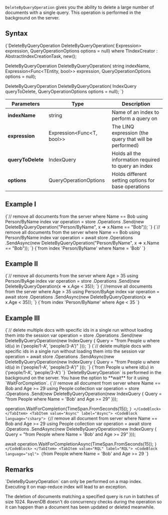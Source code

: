 
`DeleteByQueryOperation` gives you the ability to delete a large number of documents with a single query.
This operation is performed in the background on the server. 

## Syntax

<TabItem value="delete_by_query" label="delete_by_query">
<CodeBlock language="csharp">
{`DeleteByQueryOperation DeleteByQueryOperation<TEntity, TIndexCreator>(
    Expression<Func<TEntity, bool>> expression,
    QueryOperationOptions options = null)
    where TIndexCreator : AbstractIndexCreationTask, new();

DeleteByQueryOperation DeleteByQueryOperation<TEntity>(
    string indexName, Expression<Func<TEntity, bool>> expression,
    QueryOperationOptions options = null);

DeleteByQueryOperation DeleteByQueryOperation(
    IndexQuery queryToDelete, QueryOperationOptions options = null);
`}
</CodeBlock>
</TabItem>

| Parameters | Type | Description |
| ------------- | ------------- | ----- |
| **indexName** | string | Name of an index to perform a query on |
| **expression** | Expression&lt;Func&lt;T, bool&gt;&gt; | The LINQ expression (the query that will be performed) |
| **queryToDelete** | IndexQuery | Holds all the information required to query an index |
| **options** | QueryOperationOptions | Holds different setting options for base operations |

## Example I

<Tabs groupId='languageSyntax'>
<TabItem value="Sync" label="Sync">
<CodeBlock language="csharp">
{`// remove all documents from the server where Name == Bob using Person/ByName index
var operation = store
    .Operations
    .Send(new DeleteByQueryOperation<Person>("Person/ByName", x => x.Name == "Bob"));
`}
</CodeBlock>
</TabItem>
<TabItem value="Async" label="Async">
<CodeBlock language="csharp">
{`// remove all documents from the server where Name == Bob using Person/ByName index
var operation = await store
    .Operations
    .SendAsync(new DeleteByQueryOperation<Person>("Person/ByName", x => x.Name == "Bob"));
`}
</CodeBlock>
</TabItem>
<TabItem value="RQL" label="RQL">
<CodeBlock language="sql">
{`from index 'Person/ByName' where Name = 'Bob'
`}
</CodeBlock>
</TabItem>
</Tabs>


## Example II

<Tabs groupId='languageSyntax'>
<TabItem value="Sync" label="Sync">
<CodeBlock language="csharp">
{`// remove all documents from the server where Age > 35 using Person/ByAge index
var operation = store
    .Operations
    .Send(new DeleteByQueryOperation<Person, Person_ByAge>(x => x.Age < 35));
`}
</CodeBlock>
</TabItem>
<TabItem value="Async" label="Async">
<CodeBlock language="csharp">
{`//remove all documents from the server where Age > 35 using Person/ByAge index
var operation = await store
    .Operations
    .SendAsync(new DeleteByQueryOperation<Person, Person_ByAge>(x => x.Age < 35));
`}
</CodeBlock>
</TabItem>
<TabItem value="RQL" label="RQL">
<CodeBlock language="sql">
{`from index 'Person/ByName' where Age < 35
`}
</CodeBlock>
</TabItem>
</Tabs>

## Example III

<Tabs groupId='languageSyntax'>
<TabItem value="Sync" label="Sync">
<CodeBlock language="csharp">
{`// delete multiple docs with specific ids in a single run without loading them into the session
var operation = store
    .Operations
    .Send(new DeleteByQueryOperation(new IndexQuery
    {
        Query = "from People u where id(u) in ('people/1-A', 'people/3-A')"
    }));
`}
</CodeBlock>
</TabItem>
<TabItem value="Async" label="Async">
<CodeBlock language="csharp">
{`// delete multiple docs with specific ids in a single run without loading them into the session
var operation = await store
    .Operations
    .SendAsync(new DeleteByQueryOperation(new IndexQuery
    {
        Query = "from People u where id(u) in ('people/1-A', 'people/3-A')"
    }));
`}
</CodeBlock>
</TabItem>
<TabItem value="RQL" label="RQL">
<CodeBlock language="sql">
{`from People u where id(u) in ('people/1-A', 'people/3-A')
`}
</CodeBlock>
</TabItem>
</Tabs>

<Admonition type="note" title="WaitForCompletion" id="waitforcompletion" href="#waitforcompletion">
`DeleteByQueryOperation` is performed in the background on the server.    
You have the option to **wait** for it using `WaitForCompletion`.

<Tabs groupId='languageSyntax'>
<TabItem value="Sync" label="Sync">
<CodeBlock language="csharp">
{`// remove all document from server where Name == Bob and Age >= 29 using People collection
var operation = store
    .Operations
    .Send(new DeleteByQueryOperation(new IndexQuery
    {
        Query = "from People where Name = 'Bob' and Age >= 29"
    }));

operation.WaitForCompletion(TimeSpan.FromSeconds(15));
`}
</CodeBlock>
</TabItem>
<TabItem value="Async" label="Async">
<CodeBlock language="csharp">
{`// remove all document from server where Name == Bob and Age >= 29 using People collection
var operation = await store
    .Operations
    .SendAsync(new DeleteByQueryOperation(new IndexQuery
    {
        Query = "from People where Name = 'Bob' and Age >= 29"
    }));

await operation.WaitForCompletionAsync(TimeSpan.FromSeconds(15));
`}
</CodeBlock>
</TabItem>
<TabItem value="RQL" label="RQL">
<CodeBlock language="sql">
{`from People where Name = 'Bob' and Age >= 29
`}
</CodeBlock>
</TabItem>
</Tabs>
</Admonition>

## Remarks

<Admonition type="warning" title="Map only indexes" id="map-only-indexes" href="#map-only-indexes"> 
`DeleteByQueryOperation` can only be performed on a map index. Executing it on map-reduce index will lead to an exception. 
</Admonition>

<Admonition type="warning" title="Batching and Concurrency" id="batching-and-concurrency" href="#batching-and-concurrency"> 

The deletion of documents matching a specified query is run in batches of size 1024. RavenDB doesn't do concurrency checks during the operation
so it can happen than a document has been updated or deleted meanwhile.

</Admonition>


